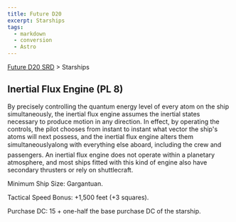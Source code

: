 ```yaml
---
title: Future D20
excerpt: Starships
tags:
  - markdown
  - conversion
  - Astro
---
```






[Future D20 SRD]( / ) > Starships




## Inertial Flux Engine (PL 8)


By precisely controlling the quantum energy level of every atom on the ship simultaneously, the inertial flux engine assumes the inertial states necessary to produce motion in any direction. In effect, by operating the controls, the pilot chooses from instant to instant what vector the ship's atoms will next possess, and the inertial flux engine alters them simultaneouslyalong with everything else aboard, including the crew and passengers. An inertial flux engine does not operate within a planetary atmosphere, and most ships fitted with this kind of engine also have secondary thrusters or rely on shuttlecraft.


Minimum Ship Size: Gargantuan.


Tactical Speed Bonus: +1,500 feet (+3 squares).


Purchase DC: 15 + one-half the base purchase DC of the starship.



